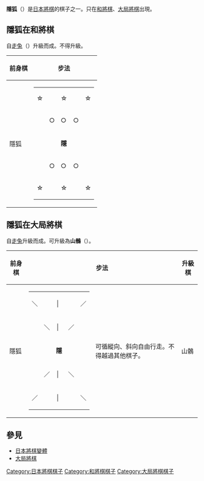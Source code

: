 {{japanese|japanese=隱狐|kana=いんこ／おんこう|romaji=inko／onkō}}

'''隱狐'''（{{lang|ja|いんこ、おんこう}}）是[[日本將棋|日本將棋]]的棋子之一。只在[[和將棋|和將棋]]、[[大局將棋|大局將棋]]出現。


==隱狐在和將棋==
自[[走兔|走兔]]（{{lang|ja|そうと}}）升級而成。不得升級。


{| border="1" cellspacing="0" cellpadding="3"
|----- bgcolor="#dddddd"
! 前身棋
! colspan="2" | 步法
|-----
| 隱狐 ||
{| border="1" cellspacing="0" cellpadding="3"
|-----
| ☆ ||   || ☆ ||   || ☆
|-----
|   || ○ || ○ || ○ ||  
|-----
|   ||   || '''隱''' ||   ||  
|-----
|   || ○ || ○ || ○ ||  
|-----
| ☆ ||   || ☆ ||   || ☆
|}
| 可循縱向、斜向走兩格。可以越過其他棋子。
|}

==隱狐在大局將棋==
自[[走兔|走兔]]升級而成。可升級為'''山鶻'''（{{lang|ja|さんこつ}}）。


{| border="1" cellspacing="0" cellpadding="3"
|----- bgcolor="#dddddd"
! 前身棋
! colspan="2" | 步法
! 升級棋
! colspan="2" | 步法
|-----
| 隱狐 ||
{| border="1" cellspacing="0" cellpadding="3"
|-----
| ＼ ||   || │ ||   || ／
|-----
|   || ＼ || │ || ／ ||  
|-----
|   ||   || '''隱''' ||   ||  
|-----
|   || ／ || │ || ＼ ||  
|-----
| ／ ||   || │ ||   || ＼
|}
| 可循縱向、斜向自由行走。不得越過其他棋子。 || 山鶻 ||
{| border="1" cellspacing="0" cellpadding="3"
|-----
| ＼ ||   || │ ||   || ／
|-----
|   || ＼ || │ || ／ ||  
|-----
| ─ || ─ || '''鶻''' || ─ || ─
|-----
|   || ／ || │ || ＼ ||  
|-----
| ／ ||   || │ ||   || ＼
|}
| 可循八方自由行走。不得越過其他棋子。
|}

==參見==
*[[日本將棋變體|日本將棋變體]]
*[[大局將棋|大局將棋]]

[[Category:日本將棋棋子|Category:日本將棋棋子]]
[[Category:和將棋棋子|Category:和將棋棋子]]
[[Category:大局將棋棋子|Category:大局將棋棋子]]